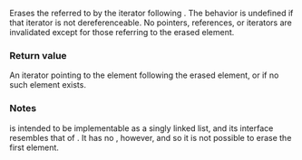 {{cpp/chrono/tzdb_list/title|1=erase_after}}
{{cpp/chrono/tzdb_list/navbar}}
{{dcl begin}}
{{dcl|since=c++20|1=
const_iterator erase_after( const_iterator p );
}}
{{dcl end}}

Erases the {{lc|std::chrono::tzdb}} referred to by the iterator following {{c|p}}. The behavior is undefined if that iterator is not dereferenceable. No pointers, references, or iterators are invalidated except for those referring to the erased element.

===Return value===
An iterator pointing to the element following the erased element, or {{lc|end()}} if no such element exists.

===Notes===
{{tt|tzdb_list}} is intended to be implementable as a singly linked list, and its interface resembles that of {{lc|std::forward_list}}. It has no {{tt|before_begin()}}, however, and so it is not possible to erase the first element.

{{langlinks|es|ja|ru|zh}}